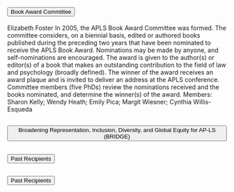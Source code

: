 



```{=html}

    <!-- List of committees -->

<div class="accordion" id="accordionExample">
  <div class="accordion-item">
    <h2 class="accordion-header" id="headingOne">
      <button class="accordion-button" type="button" data-bs-toggle="collapse" data-bs-target="#collapseOne" aria-expanded="false" aria-controls="collapseOne">
        Book Award Committee
      </button>
    </h2>
    <div id="collapseOne" class="accordion-collapse collapse show" aria-labelledby="headingOne" data-bs-parent="#accordionExample" style="">
      <div class="accordion-body">
        <p>
        Elizabeth Foster

In 2005, the APLS Book Award Committee was formed. The committee considers, on a biennial basis, edited or authored books published during the preceding two years that have been nominated to receive the APLS Book Award. Nominations may be made by anyone, and self-nominations are encouraged. The award is given to the author(s) or editor(s) of a book that makes an outstanding contribution to the field of law and psychology (broadly defined). The winner of the award receives an award plaque and is invited to deliver an address at the APLS conference. Committee members (five PhDs) review the nominations received and the books nominated, and determine the winner(s) of the award.

Members: Sharon Kelly; Wendy Heath; Emily Pica; Margit Wiesner; Cynthia Willis-Esqueda
</p>

      </div>
    </div>
  </div>
  
  <div class="accordion-item">
    <h2 class="accordion-header" id="headingTwo">
      <button class="accordion-button collapsed" type="button" data-bs-toggle="collapse" data-bs-target="#collapseTwo" aria-expanded="false" aria-controls="collapseTwo">
        Broadening Representation, Inclusion, Diversity, and Global Equity for AP-LS (BRIDGE)
      </button>
    </h2>
    <div id="collapseTwo" class="accordion-collapse collapse" aria-labelledby="headingTwo" data-bs-parent="#accordionExample" style="">
      <div class="accordion-body">
        <p>
</p>

      </div>
    </div>
  </div>
  <div class="accordion-item">
    <h2 class="accordion-header" id="headingThree">
      <button class="accordion-button collapsed" type="button" data-bs-toggle="collapse" data-bs-target="#collapseThree" aria-expanded="false" aria-controls="collapseThree">
       Past Recipients
      </button>
    </h2>
    <div id="collapseThree" class="accordion-collapse collapse" aria-labelledby="headingThree" data-bs-parent="#accordionExample" style="">
      <div class="accordion-body">
        <p>
</p>

      </div>
    </div>
  </div>
  
  </div>
    </div>
  </div>
  <div class="accordion-item">
    <h2 class="accordion-header" id="headingFour">
      <button class="accordion-button collapsed" type="button" data-bs-toggle="collapse" data-bs-target="#collapseThree" aria-expanded="false" aria-controls="collapseThree">
       Past Recipients
      </button>
    </h2>
    <div id="collapseThree" class="accordion-collapse collapse" aria-labelledby="headingThree" data-bs-parent="#accordionExample" style="">
      <div class="accordion-body">
        <p>
</p>

      </div>
    </div>
  </div>
```